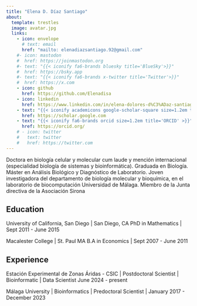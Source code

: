 ```yaml
---
title: "Elena D. Díaz Santiago"
about:
  template: trestles
  image: avatar.jpg
  links:
    - icon: envelope
      # text: email
      href: "mailto: elenadiazsantiago.92@gmail.com"
    #- icon: mastodon
    #  href: https://joinmastodon.org
    #- text: "{{< iconify fa6-brands bluesky title='BlueSky'>}}"
    #  href: https://bsky.app
    #- text: "{{< iconify fa6-brands x-twitter title='Twitter'>}}"
    #  href: https://x.com
    - icon: github
      href: https://github.com/Elenadisa
    - icon: linkedin
      href: https://www.linkedin.com/in/elena-dolores-d%C3%ADaz-santiago-45a27582?lipi=urn%3Ali%3Apage%3Ad_flagship3_profile_view_base_contact_details%3BPc4ot9OZSEGghTazqvinaQ%3D%3D
    - text: "{{< iconify academicons google-scholar-square size=1.2em title='Scholar'>}}"
      href: https://scholar.google.com
    - text: "{{< iconify fa6-brands orcid size=1.2em title='ORCID' >}}"
      href: https://orcid.org/
    # - icon: twitter
    #   text: twitter
    #   href: https://twitter.com
---
```


Doctora en biología celular y molecular cum laude y mención internacional (especialidad biología de sistemas y bioinformática). Graduada en Biología. Máster en Análisis Biológico y Diagnóstico de Laboratorio. 
Joven investigadora del departamento de biología molecular y bioquímica, en el laboratorio de biocomputación Universidad de Málaga. 
Miembro de la Junta directiva de la Asociación Sirona

## Education

University of California, San Diego | San Diego, CA
PhD in Mathematics | Sept 2011 - June 2015

Macalester College | St. Paul MA
B.A in Economics | Sept 2007 - June 2011

## Experience

Estación Experimental de Zonas Áridas - CSIC | Postdoctoral Scientist | Bioinformatic | Data Scientist June 2024 - present

Málaga University | Bioinformatics | Predoctoral Scientist | January 2017 - December 2023
